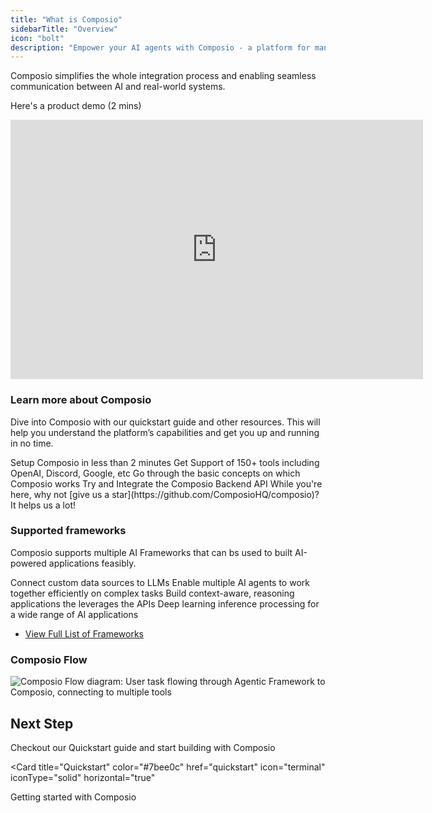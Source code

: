 ```yaml
---
title: "What is Composio"
sidebarTitle: "Overview"
icon: "bolt"
description: "Empower your AI agents with Composio - a platform for managing and integrating tools with LLMs & AI agents using Function Calling."
---
```


Composio simplifies the whole integration process and enabling seamless communication between AI and real-world systems.

Here's a product demo (2 mins)

<iframe
  width="660"
  height="415"
  src="https://www.youtube.com/embed/ujxKzS0b5qg?si=WwcAdMcDQLyBtx71"
  title="YouTube video player"
  frameborder="0"
  allow="accelerometer; autoplay; clipboard-write; encrypted-media; gyroscope; picture-in-picture; web-share"
  referrerpolicy="strict-origin-when-cross-origin"
  allowfullscreen
></iframe>

### Learn more about Composio

Dive into Composio with our quickstart guide and other resources. This will help you understand the platform’s capabilities and get you up and running in no time.

<CardGroup cols={2}>
  <Card
    title="QuickStart Guide"
    color="#7bee0c"
    href="quickstart"
    icon="robot"
    iconType="duotone"
  >
    Setup Composio in less than 2 minutes
  </Card>
  <Card
    title="Supported tools"
    color="#7bee0c"
    href="/apps"
    icon="gear"
    iconType="duotone"
  >
 Get Support of 150+ tools including OpenAI, Discord, Google, etc
  </Card>
  <Card
    title="Basics"
    color="#7bee0c"
    href="/introduction/foundations/basic"
    icon="users"
    iconType="duotone"
  >
Go through the basic concepts on which Composio works
  </Card>
  <Card
    title="API Integration"
    color="#7bee0c"
    href="/api-reference/client-auth/get-user-info"
    icon="link"
    iconType="duotone"
  >
Try and Integrate the Composio Backend API
  </Card>

</CardGroup>

<Note>
  While you're here, why not [give us a
  star](https://github.com/ComposioHQ/composio)? It helps us a lot!
</Note>

### Supported frameworks

Composio supports multiple AI Frameworks that can bs used to built AI-powered applications feasibly.

<CardGroup cols={2}>
  <Card
    title="LlamaIndex"
    color="#7bee0c"
    href="/framework/llamaindex"
    icon="robot"
    iconType="duotone"
  >
    Connect custom data sources to LLMs
  </Card>
  <Card
    title="Crew AI"
    color="#7bee0c"
    href="/framework/crewai"
    icon="gear"
    iconType="duotone"
  >
Enable multiple AI agents to work together efficiently on complex tasks
  </Card>
  <Card
    title="LangChain"
    color="#7bee0c"
    href="/framework/langchain"
    icon="link"
    iconType="duotone"
  >
Build context-aware, reasoning applications the leverages the APIs
  </Card>
  <Card
    title="Groq"
    color="#7bee0c"
    href="/framework/groq"
    icon="users"
    iconType="duotone"
  >
Deep learning inference processing for a wide range of AI applications
  </Card>

</CardGroup>

- [View Full List of Frameworks](/framework/llamaindex)

### Composio Flow

<Frame caption="Composio Flow: Seamlessly connecting AI agents to 150+ external tools">
  <img
    src="/media/intro.gif"
    alt="Composio Flow diagram: User task flowing through Agentic Framework to Composio, connecting to multiple tools"
  />
</Frame>

## Next Step

Checkout our Quickstart guide and start building with Composio

<Card
  title="Quickstart"
  color="#7bee0c"
  href="quickstart"
  icon="terminal"
  iconType="solid"
  horizontal="true"
>
  Getting started with Composio
</Card>
